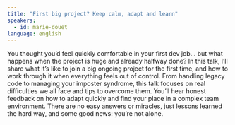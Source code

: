 ```yaml
---
title: "First big project? Keep calm, adapt and learn"
speakers:
  - id: marie-douet
language: english
---
```


You thought you’d feel quickly comfortable in your first dev job… but what happens when the project is huge and already halfway done?
In this talk, I’ll share what it’s like to join a big ongoing project for the first time, and how to work through it when everything feels out of control. From handling legacy code to managing your imposter syndrome, this talk focuses on real difficulties we all face and tips to overcome them.
You’ll hear honest feedback on how to adapt quickly and find your place in a complex team environment. There are no easy answers or miracles, just lessons learned the hard way, and some good news: you’re not alone.